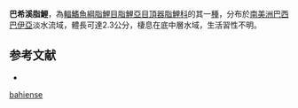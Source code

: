 {{Speciesbox
| status = NE
| genus = Characidium
| species = bahiense
| authority = [[Almeida|Almeida]], 1971
| synonyms = *''Characidium bahiensis''<br /><small>Almeida, 1971</small>
}}
'''巴希溪脂鯉'''，為[[輻鰭魚綱|輻鰭魚綱]][[脂鯉目|脂鯉目]][[脂鯉亞目|脂鯉亞目]][[頂器脂鯉科|頂器脂鯉科]]的其一[[種|種]]，分布於[[南美洲|南美洲]][[巴西|巴西]][[巴伊亞|巴伊亞]]淡水流域，體長可達2.3公分，棲息在底中層水域，生活習性不明。

==参考文献==
{{refbegin}}
*{{FishBase_species|genus=Characidium|species=bahiense|year=2013|month=9}}
{{refend}}
{{Taxonbar|from=Q5404313}}

[[Category:溪脂鯉屬|bahiense]]